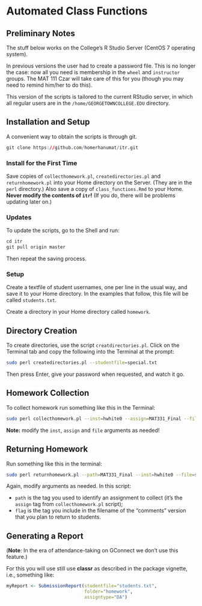 # Automated Class Functions

## Preliminary Notes

The stuff below works on the College's R Studio Server (CentOS 7 operating system).

In previous versions the user had to create a password file.  This is no longer the case:  now all you need is membership in the `wheel` and `instructor` groups.  The MAT 111 Czar will take care of this for you (though you may need to remind him/her to do this).

This version of the scripts is tailored to the current RStudio server, in which all regular users are in the `/home/GEORGETOWNCOLLEGE.EDU` directory.

## Installation and Setup

A convenient way to obtain the scripts is through git.

```r
git clone https://github.com/homerhanumat/itr.git
```

### Install for the First Time

Save copies of `collecthomework.pl`, `createdirectories.pl` and `returnhomework.pl` into your Home directory on the Server.  (They are in the `perl` directory.)  Also save a copy of `class_functions.Rmd` to your Home.  **Never modify the contents of `itr`!**  (If you do, there will be problems updating later on.)

### Updates

To update the scripts, go to the Shell and run:

```r
cd itr
git pull origin master
```

Then repeat the saving process.

### Setup

Create a textfile of student usernames, one per line in the usual way, and save it to your Home directory.  In the examples that follow, this file will be called `students.txt`.

Create a directory in your Home directory called `homework`.

## Directory Creation

To create directories, use the script `creatdirectories.pl`.  Click on the Terminal tab and copy the following into the Terminal at the prompt:

```sh
sudo perl createdirectories.pl --studentfile=special.txt
```

Then press Enter, give your password when requested, and watch it go.

## Homework Collection

To collect homework run something like this in the Terminal:

```sh
sudo perl collecthomework.pl --inst=hwhite0 --assign=MAT331_Final --file=students_331.txt
```

**Note:**  modify the `inst`, `assign` and `file` arguments as needed!

## Returning Homework

Run something like this in the terminal:


```sh
sudo perl returnhomework.pl --path=MAT331_Final --inst=hwhite0 --file=students_331.txt --flag=_com
```

Again, modify arguments as needed.  In this script:

* `path` is the tag you used to identify an assignment to collect (it's the `assign` tag from `collecthomework.pl` script);
* `flag` is the tag you include in the filename of the "comments" version that you plan to return to students.


## Generating a Report

(**Note**:  In the era of attendance-taking on GConnect we don't use this feature.)

For this you will use still use **classr** as described in the package vignette, i.e., something like:

```r
myReport <- SubmissionReport(studentfile="students.txt",
                             folder="homework",
                             assigntype="DA")
```